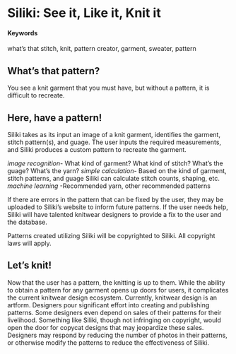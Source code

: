 # Siliki: See it, Like it, Knit it {#Siliki}

#### Keywords {-}

what's that stitch, knit, pattern creator, garment, sweater, pattern

## What's that pattern?

You see a knit garment that you must have, but without a pattern, it is difficult to recreate.  

## Here, have a pattern!

Siliki takes as its input an image of a knit garment, identifies the garment, stitch pattern(s), and guage. The user inputs the required measurements, and Siliki produces a custom pattern to recreate the garment.

*image recognition*- What kind of garment? What kind of stitch? What's the guage? What's the yarn? 
*simple calculation*- Based on the kind of garment, stitch patterns, and guage Siliki can calculate stitch counts, shaping, etc.
*machine learning* -Recommended yarn, other recommended patterns

If there are errors in the pattern that can be fixed by the user, they may be uploaded to Siliki's website to inform future patterns.  If the user needs help, Siliki will have talented knitwear designers to provide a fix to the user and the database.

Patterns created utilizing Siliki will be copyrighted to Siliki.  All copyright laws will apply.

## Let's knit!

Now that the user has a pattern, the knitting is up to them.  While the ability to obtain a pattern for any garment opens up doors for users, it complicates the current knitwear design ecosystem.  Currently, knitwear design is an artform.  Designers pour significant effort into creating and publishing patterns.  Some designers even depend on sales of their patterns for their livelihood. Something like Siliki, though not infringing on copyright, would open the door for copycat designs that may jeopardize these sales. Designers may respond by reducing the number of photos in their patterns, or otherwise modify the patterns to reduce the effectiveness of Siliki.  